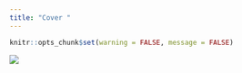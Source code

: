 ---
title: "Cover "
---

```{r setup, include=FALSE}
knitr::opts_chunk$set(warning = FALSE, message = FALSE) 
```



![](images/R.png)
